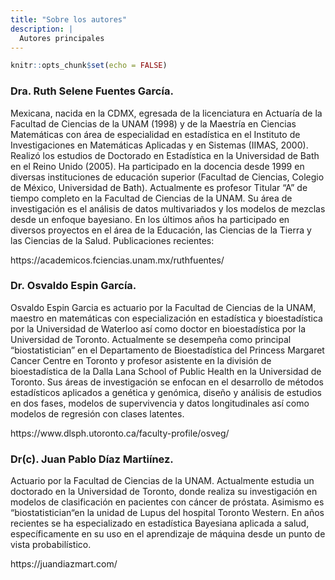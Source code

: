 ```yaml
---
title: "Sobre los autores"
description: |
  Autores principales
---
```


```r
knitr::opts_chunk$set(echo = FALSE)
```

### Dra. Ruth Selene Fuentes García.

Mexicana, nacida en la CDMX, egresada de la licenciatura en Actuaría de la Facultad de Ciencias de la UNAM (1998) y de la Maestría en Ciencias Matemáticas con área de especialidad en estadística en el Instituto de Investigaciones en Matemáticas Aplicadas y en Sistemas (IIMAS, 2000). Realizó los estudios de Doctorado en Estadística en la Universidad de Bath en el Reino Unido (2005). Ha participado en la docencia desde 1999 en diversas instituciones de educación superior (Facultad de Ciencias, Colegio de México, Universidad de Bath). Actualmente es profesor  Titular “A” de tiempo completo en la Facultad de Ciencias de la UNAM.  Su área de investigación es el análisis de datos multivariados y los modelos de mezclas desde un enfoque bayesiano. En los últimos años ha participado en diversos proyectos en el área de la Educación, las Ciencias de la Tierra y las Ciencias de la Salud. Publicaciones recientes:

https://academicos.fciencias.unam.mx/ruthfuentes/

### Dr. Osvaldo Espin García.

Osvaldo Espin Garcia es actuario por la Facultad de Ciencias de la UNAM, maestro en matemáticas con especialización en estadística y bioestadística por la Universidad de Waterloo así como doctor en bioestadística por la Universidad de Toronto. Actualmente se desempeña como principal “biostatistician” en el Departamento de Bioestadística del Princess Margaret Cancer Centre en Toronto y profesor asistente en la división de bioestadística de la Dalla Lana School of Public Health en la Universidad de Toronto. Sus áreas de investigación se enfocan en el desarrollo de métodos estadísticos aplicados a genética y genómica, diseño y análisis de estudios en dos fases, modelos de supervivencia y datos longitudinales así como modelos de regresión con clases latentes.

https://www.dlsph.utoronto.ca/faculty-profile/osveg/

### Dr(c). Juan Pablo Díaz Martiínez.

Actuario por la Facultad de Ciencias de la UNAM. Actualmente estudia un doctorado en la Universidad de Toronto, donde realiza su investigación en modelos de clasificación en pacientes con cáncer de próstata. Asimismo es “biostatistician“en la unidad de Lupus del hospital Toronto Western. En años recientes se ha especializado en estadística Bayesiana aplicada a salud, específicamente en su uso en el aprendizaje de máquina desde un punto de vista probabilístico.

https://juandiazmart.com/